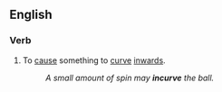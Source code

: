 ==English==

===Verb===
{{en-verb|incurves|incurving|incurved}}

# {{rare}} To [[cause]] something to [[curve]] [[inwards]].
#: ''A small amount of spin may '''incurve''' the ball.''